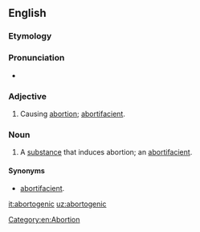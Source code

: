 ==English==

===Etymology===
{{suffix|abort|genic|lang=en}}

===Pronunciation===
* {{a|US}} {{IPA|/əˈbɔɹ.təˌd͡ʒɛ.nɪk/|lang=en}}

===Adjective===
{{en-adj}}

# Causing [[abortion]]; [[abortifacient]].

===Noun===
{{en-noun}}

# A [[substance]] that induces abortion; an [[abortifacient]].

====Synonyms====
* [[abortifacient]].

[[Category:en:Abortion]]

[[it:abortogenic]]
[[uz:abortogenic]]